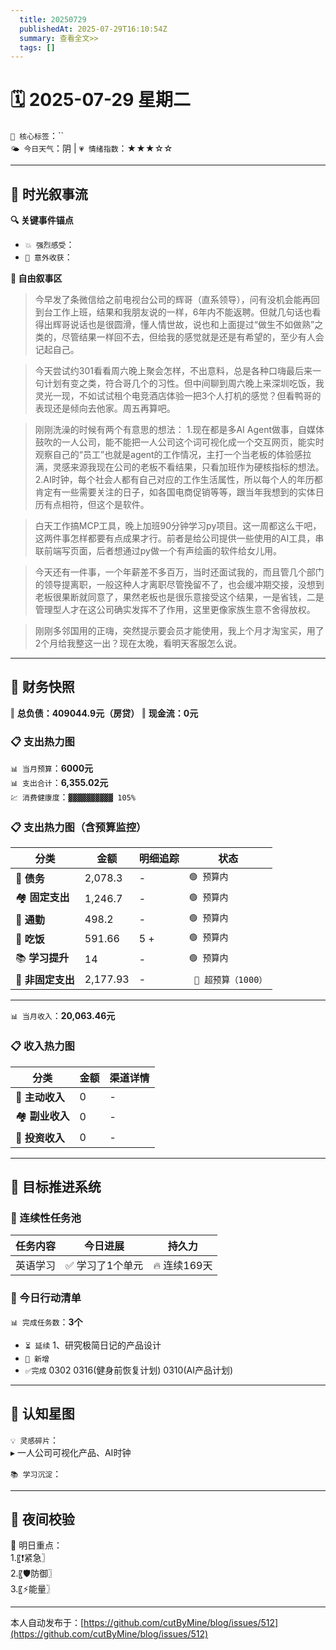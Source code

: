 ```yaml
---
  title: 20250729
  publishedAt: 2025-07-29T16:10:54Z
  summary: 查看全文>>
  tags: []
---
```


# 🗓️ 2025-07-29 星期二  
`🔑 核心标签`：``  
`🌤️ 今日天气`：阴 | `💗 情绪指数`：★★★☆☆   

---


## 🌊 **时光叙事流**
**🔍 关键事件锚点**  
- `💥 强烈感受`：                  
- `🎉 意外收获`：           

**📖 自由叙事区**  
> 今早发了条微信给之前电视台公司的辉哥（直系领导），问有没机会能再回到台工作上班，结果和我朋友说的一样，6年内不能返聘。但就几句话也看得出辉哥说话也是很圆滑，懂人情世故，说也和上面提过“做生不如做熟”之类的，尽管结果一样回不去，但给我的感觉就是还是有希望的，至少有人会记起自己。

> 今天尝试约301看看周六晚上聚会怎样，不出意料，总是各种口嗨最后来一句计划有变之类，符合哥几个的习性。但中间聊到周六晚上来深圳吃饭，我灵光一现，不如试试租个电竞酒店体验一把3个人打机的感觉？但看鸭哥的表现还是倾向去他家。周五再算吧。

> 刚刚洗澡的时候有两个有意思的想法：
1.现在都是多AI Agent做事，自媒体鼓吹的一人公司，能不能把一人公司这个词可视化成一个交互网页，能实时观察自己的“员工”也就是agent的工作情况，主打一个当老板的体验感拉满，灵感来源我现在公司的老板不看结果，只看加班作为硬核指标的想法。
2.AI时钟，每个社会人都有自己对应的工作生活属性，所以每个人的年历都肯定有一些需要关注的日子，如各国电商促销等等，跟当年我想到的实体日历有点相符，但这个是软件。

> 白天工作搞MCP工具，晚上加班90分钟学习py项目。这一周都这么干吧，这两件事怎样都要有点成果才行。前者是给公司提供一些使用的AI工具，串联前端写页面，后者想通过py做一个有声绘画的软件给女儿用。

> 今天还有一件事，一个年薪差不多百万，当时还面试我的，而且管几个部门的领导提离职，一般这种人才离职尽管挽留不了，也会缓冲期交接，没想到老板很果断就同意了，果然老板也是很乐意接受这个结果，一是省钱，二是管理型人才在这公司确实发挥不了作用，这里更像家族生意不舍得放权。

> 刚刚多邻国用的正嗨，突然提示要会员才能使用，我上个月才淘宝买，用了2个月给我整这一出？现在太晚，看明天客服怎么说。

---

## 💸 **财务快照**
‖ **总负债：409044.9元（房贷）**
‖ **现金流：0元**

### 📋 支出热力图

`📊 当月预算`：**6000元**  
`📊 支出合计`：**6,355.02元**  
`💹 消费健康度`：`▓▓▓▓▓▓▓▓▓▓ 105%`  
### 📋 支出热力图（含预算监控）
| 分类         | 金额    | 明细追踪                  | 状态           |
|--------------|---------|---------------------------|----------------|
| 🏦 **债务**    | 2,078.3   | -    | `🟢 预算内`   |
| 🏘️ **固定支出** | 1,246.7     |  -  | `🟢 预算内`     |
| 🚌 **通勤**     | 498.2   | -  | `🟢 预算内`     |
| 🍜 **吃饭**     | 591.66  | 5 +   | `🟢 预算内`   |
| 📚 **学习提升** | 14      | -     | `🟢 预算内`     |
| 🎲 **非固定支出** | 2,177.93   |  -  | ` 🔴 超预算（1000）`  |
---

`📊 当月收入`：**20,063.46元**  

### 📋 收入热力图
| 分类         | 金额    | 渠道详情             |
|--------------|---------|-------------------------|
| 🏦 **主动收入**  | 0                | -        |
| 🏘️ **副业收入**  | 0                | -        |
| 🚌 **投资收入**  | 0                | -        |



---

## 🎯 **目标推进系统**

### 🔄 连续性任务池
| 任务内容                | 今日进展          | 持久力     |
|-------------------------|-------------------|------------|
| 英语学习         | ✅ 学习了1个单元 | 🔥 连续169天  |



### 📌 今日行动清单

`📊 完成任务数`：**3个**  
- `⏳ 延续` 1、研究极简日记的产品设计             
- `🚩 新增`   
- `✅完成` 0302   0316(健身前恢复计划)  0310(AI产品计划)


---

## 🌌 **认知星图**
`💡 灵感碎片`：  
▸ 一人公司可视化产品、AI时钟


`📚 学习沉淀`：  
>    

---

## 🌃 夜间校验

🚀 明日重点：  
1.〖❗紧急〗  
2.〖🛡️防御〗  
3.〖⚡能量〗


---
本人自动发布于：[https://github.com/cutByMine/blog/issues/512](https://github.com/cutByMine/blog/issues/512)
